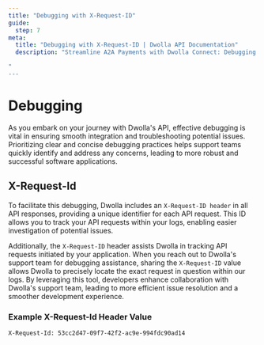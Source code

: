 ```yaml
---
title: "Debugging with X-Request-ID"
guide:
  step: 7
meta:
  title: "Debugging with X-Request-ID | Dwolla API Documentation"
  description: "Streamline A2A Payments with Dwolla Connect: Debugging Tips. Pinpoint and fix API request errors, ensuring seamless Dwolla Connect integration. Build frictionless A2A payment experiences with confidence."

"
---
```


# Debugging

As you embark on your journey with Dwolla's API, effective debugging is vital in ensuring smooth integration and troubleshooting potential issues. Prioritizing clear and concise debugging practices helps support teams quickly identify and address any concerns, leading to more robust and successful software applications.

## X-Request-Id

To facilitate this debugging, Dwolla includes an `X-Request-ID header` in all API responses, providing a unique identifier for each API request. This ID allows you to track your API requests within your logs, enabling easier investigation of potential issues.

Additionally, the `X-Request-ID` header assists Dwolla in tracking API requests initiated by your application. When you reach out to Dwolla's support team for debugging assistance, sharing the `X-Request-ID` value allows Dwolla to precisely locate the exact request in question within our logs. By leveraging this tool, developers enhance collaboration with Dwolla's support team, leading to more efficient issue resolution and a smoother development experience.

### Example X-Request-Id Header Value

`X-Request-Id: 53cc2d47-09f7-42f2-ac9e-994fdc90ad14`
